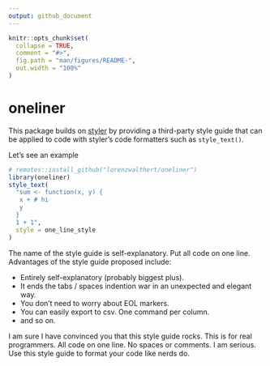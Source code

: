 ```yaml
---
output: github_document
---
```


<!-- README.md is generated from README.Rmd. Please edit that file -->

```r
knitr::opts_chunk$set(
  collapse = TRUE,
  comment = "#>",
  fig.path = "man/figures/README-",
  out.width = "100%"
)
```

# oneliner

This package builds on [styler](https://github.com/r-lib/styler) by providing a 
third-party style guide that can be applied to code with styler's code 
formatters such as `style_text()`.

Let's see an example
```r
# remotes::install_github("lorenzwalthert/oneliner")
library(oneliner)
style_text(
  "sum <- function(x, y) {
   x + # hi
   y
  }
  1 + 1",
  style = one_line_style
)
```


The name of the style guide is self-explanatory. Put all code on one line. 
Advantages of the style guide proposed include:

* Entirely self-explanatory (probably biggest plus).
* It ends the tabs / spaces indention war in an unexpected and elegant way.
* You don't need to worry about EOL markers.
* You can easily export to csv. One command per column.
* and so on.

I am sure I have convinced you that this style guide rocks. This is for real 
programmers. All code on one line. No spaces or comments. I am serious. Use this
style guide to format your code like nerds do.
